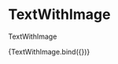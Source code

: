 
<Meta title="components/atoms/TextWithImage" decorators={[withDesign]} />

# TextWithImage

TextWithImage

<Canvas>
  <Story
    name="TextWithImage"
    parameters={{
      design: {
        type: 'figma',
        url: '',
      },
    }}
    argTypes={{
      imagePosition: {
        control: {
          type: 'radio',
          options: ['left', 'right'],
        },
      },
    }}
    args={{
      content: 'Lorem Ipsum',
      imageSrc: SampleImage,
    }}
  >
    {TextWithImage.bind({})}
  </Story>
</Canvas>

<ArgsTable of={TextWithImage} />
